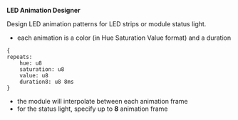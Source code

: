 
**LED Animation Designer**

Design LED animation patterns for LED strips or module status light.

* each animation is a color (in Hue Saturation Value format) and a duration

```
{
repeats:
    hue: u8
    saturation: u8
    value: u8
    duration8: u8 8ms
}
```

* the module will interpolate between each animation frame
* for the status light, specify up to **8** animation frame

<LedAnimationDesigner />